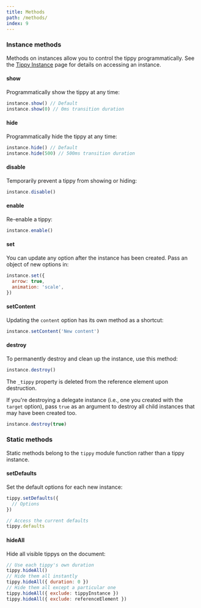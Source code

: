 ```yaml
---
title: Methods
path: /methods/
index: 9
---
```


### Instance methods

Methods on instances allow you to control the tippy programmatically. See the
[Tippy Instance](/tippy-instance/) page for details on accessing an instance.

#### show

Programmatically show the tippy at any time:

```js
instance.show() // Default
instance.show(0) // 0ms transition duration
```

#### hide

Programmatically hide the tippy at any time:

```js
instance.hide() // Default
instance.hide(500) // 500ms transition duration
```

#### disable

Temporarily prevent a tippy from showing or hiding:

```js
instance.disable()
```

#### enable

Re-enable a tippy:

```js
instance.enable()
```

#### set

You can update any option after the instance has been created. Pass an object of
new options in:

```js
instance.set({
  arrow: true,
  animation: 'scale',
})
```

#### setContent

Updating the `content` option has its own method as a shortcut:

```js
instance.setContent('New content')
```

#### destroy

To permanently destroy and clean up the instance, use this method:

```js
instance.destroy()
```

The `_tippy` property is deleted from the reference element upon destruction.

If you're destroying a delegate instance (i.e., one you created with the
`target` option), pass `true` as an argument to destroy all child instances that
may have been created too.

```js
instance.destroy(true)
```

### Static methods

Static methods belong to the `tippy` module function rather than a tippy
instance.

#### setDefaults

Set the default options for each new instance:

```js
tippy.setDefaults({
  // Options
})

// Access the current defaults
tippy.defaults
```

#### hideAll

Hide all visible tippys on the document:

```js
// Use each tippy's own duration
tippy.hideAll()
// Hide them all instantly
tippy.hideAll({ duration: 0 })
// Hide them all except a particular one
tippy.hideAll({ exclude: tippyInstance })
tippy.hideAll({ exclude: referenceElement })
```
